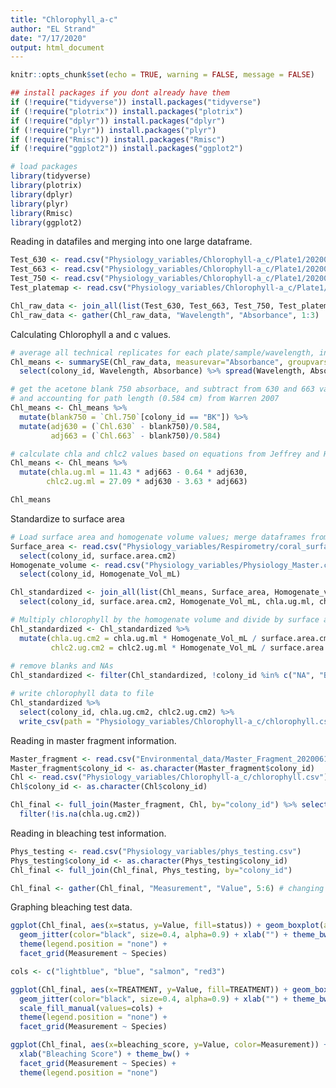 ```yaml
---
title: "Chlorophyll_a-c"
author: "EL Strand"
date: "7/17/2020"
output: html_document
---
```


```r
knitr::opts_chunk$set(echo = TRUE, warning = FALSE, message = FALSE)

## install packages if you dont already have them
if (!require("tidyverse")) install.packages("tidyverse")
if (!require("plotrix")) install.packages("plotrix")
if (!require("dplyr")) install.packages("dplyr")
if (!require("plyr")) install.packages("plyr")
if (!require("Rmisc")) install.packages("Rmisc")
if (!require("ggplot2")) install.packages("ggplot2")

# load packages
library(tidyverse)
library(plotrix)
library(dplyr)
library(plyr)
library(Rmisc)
library(ggplot2)
```

Reading in datafiles and merging into one large dataframe. 
```r
Test_630 <- read.csv("Physiology_variables/Chlorophyll-a_c/Plate1/20200717_plate1_630.csv")
Test_663 <- read.csv("Physiology_variables/Chlorophyll-a_c/Plate1/20200717_plate1_663.csv")
Test_750 <- read.csv("Physiology_variables/Chlorophyll-a_c/Plate1/20200717_plate1_750.csv")
Test_platemap <- read.csv("Physiology_variables/Chlorophyll-a_c/Plate1/20200717_Chl_platemap.csv")

Chl_raw_data <- join_all(list(Test_630, Test_663, Test_750, Test_platemap), by='Well', type='left') %>% filter(!is.na(colony_id)) %>% select(-Well)
Chl_raw_data <- gather(Chl_raw_data, "Wavelength", "Absorbance", 1:3) 
```

Calculating Chlorophyll a and c values. 
```r
# average all technical replicates for each plate/sample/wavelength, including all acetone blanks together 
Chl_means <- summarySE(Chl_raw_data, measurevar="Absorbance", groupvars=c("colony_id", "Wavelength")) %>%
  select(colony_id, Wavelength, Absorbance) %>% spread(Wavelength, Absorbance)

# get the acetone blank 750 absorbace, and subtract from 630 and 663 values for each sample  
# and accounting for path length (0.584 cm) from Warren 2007
Chl_means <- Chl_means %>%
  mutate(blank750 = `Chl.750`[colony_id == "BK"]) %>%
  mutate(adj630 = (`Chl.630` - blank750)/0.584,
         adj663 = (`Chl.663` - blank750)/0.584)

# calculate chla and chlc2 values based on equations from Jeffrey and Humphrey 1975; units µg/ml
Chl_means <- Chl_means %>%
  mutate(chla.ug.ml = 11.43 * adj663 - 0.64 * adj630,
        chlc2.ug.ml = 27.09 * adj630 - 3.63 * adj663)

Chl_means
```

Standardize to surface area
```r
# Load surface area and homogenate volume values; merge dataframes from chla, chlc means 
Surface_area <- read.csv("Physiology_variables/Respirometry/coral_surface_area.csv") %>% dplyr::rename(colony_id = Sample_ID) %>%
  select(colony_id, surface.area.cm2)
Homogenate_volume <- read.csv("Physiology_variables/Physiology_Master.csv") %>% dplyr::rename(colony_id = Plug_ID) %>%
  select(colony_id, Homogenate_Vol_mL)

Chl_standardized <- join_all(list(Chl_means, Surface_area, Homogenate_volume), by='colony_id', type='left') %>%
  select(colony_id, surface.area.cm2, Homogenate_Vol_mL, chla.ug.ml, chlc2.ug.ml)

# Multiply chlorophyll by the homogenate volume and divide by surface area
Chl_standardized <- Chl_standardized %>%
  mutate(chla.ug.cm2 = chla.ug.ml * Homogenate_Vol_mL / surface.area.cm2,
         chlc2.ug.cm2 = chlc2.ug.ml * Homogenate_Vol_mL / surface.area.cm2) 
  
# remove blanks and NAs
Chl_standardized <- filter(Chl_standardized, !colony_id %in% c("NA", "BK"))

# write chlorophyll data to file
Chl_standardized %>% 
  select(colony_id, chla.ug.cm2, chlc2.ug.cm2) %>% 
  write_csv(path = "Physiology_variables/Chlorophyll-a_c/chlorophyll.csv")
```

Reading in master fragment information. 
```r
Master_fragment <- read.csv("Environmental_data/Master_Fragment_20200616_QC.csv") %>% dplyr::rename(colony_id = PLUG.ID)
Master_fragment$colony_id <- as.character(Master_fragment$colony_id)
Chl <- read.csv("Physiology_variables/Chlorophyll-a_c/chlorophyll.csv") 
Chl$colony_id <- as.character(Chl$colony_id)

Chl_final <- full_join(Master_fragment, Chl, by="colony_id") %>% select(colony_id, Species, TREATMENT, Sample.Date, chla.ug.cm2, chlc2.ug.cm2) %>%
  filter(!is.na(chla.ug.cm2))
```

Reading in bleaching test information. 
```r
Phys_testing <- read.csv("Physiology_variables/phys_testing.csv")
Phys_testing$colony_id <- as.character(Phys_testing$colony_id)
Chl_final <- full_join(Chl_final, Phys_testing, by="colony_id")

Chl_final <- gather(Chl_final, "Measurement", "Value", 5:6) # changing columns to rows to allow for easier facet_grid in graphing section
```

Graphing bleaching test data.
```r
ggplot(Chl_final, aes(x=status, y=Value, fill=status)) + geom_boxplot(alpha=0.5) +
  geom_jitter(color="black", size=0.4, alpha=0.9) + xlab("") + theme_bw() + 
  theme(legend.position = "none") + 
  facet_grid(Measurement ~ Species)
```

```r
cols <- c("lightblue", "blue", "salmon", "red3")

ggplot(Chl_final, aes(x=TREATMENT, y=Value, fill=TREATMENT)) + geom_boxplot() +
  geom_jitter(color="black", size=0.4, alpha=0.9) + xlab("") + theme_bw() + 
  scale_fill_manual(values=cols) +
  theme(legend.position = "none") + 
  facet_grid(Measurement ~ Species)
```

```r
ggplot(Chl_final, aes(x=bleaching_score, y=Value, color=Measurement)) + geom_point() + 
  xlab("Bleaching Score") + theme_bw() + 
  facet_grid(Measurement ~ Species) + 
  theme(legend.position = "none")
```
 
 
 
